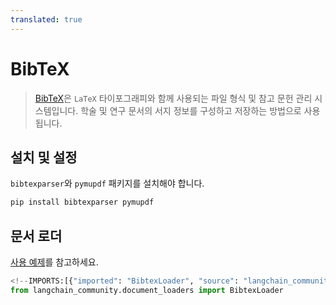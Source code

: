 ```yaml
---
translated: true
---
```


# BibTeX

>[BibTeX](https://www.ctan.org/pkg/bibtex)은 `LaTeX` 타이포그래피와 함께 사용되는 파일 형식 및 참고 문헌 관리 시스템입니다. 학술 및 연구 문서의 서지 정보를 구성하고 저장하는 방법으로 사용됩니다.

## 설치 및 설정

`bibtexparser`와 `pymupdf` 패키지를 설치해야 합니다.

```bash
pip install bibtexparser pymupdf
```

## 문서 로더

[사용 예제](/docs/integrations/document_loaders/bibtex)를 참고하세요.

```python
<!--IMPORTS:[{"imported": "BibtexLoader", "source": "langchain_community.document_loaders", "docs": "https://api.python.langchain.com/en/latest/document_loaders/langchain_community.document_loaders.bibtex.BibtexLoader.html", "title": "BibTeX"}]-->
from langchain_community.document_loaders import BibtexLoader
```
